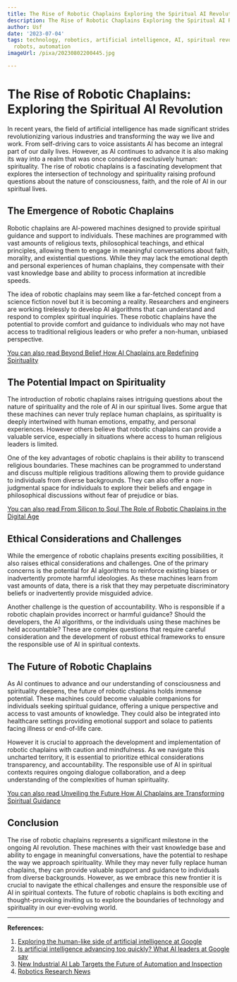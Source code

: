 ```yaml
---
title: The Rise of Robotic Chaplains Exploring the Spiritual AI Revolution
description: The Rise of Robotic Chaplains Exploring the Spiritual AI Revolution
author: Usf
date: '2023-07-04'
tags: technology, robotics, artificial intelligence, AI, spiritual revolution, chaplains,
  robots, automation
imageUrl: /pixa/20230802200445.jpg

---
```

# The Rise of Robotic Chaplains:  Exploring the Spiritual AI Revolution

In recent years, the field  of artificial intelligence has made significant strides revolutionizing  various industries and transforming the way we live and work. From self-driving cars to voice assistants  AI has become an  integral part of our daily lives. However, as AI continues  to  advance it is also making  its way into  a realm that was once considered exclusively human: spirituality. The rise of robotic chaplains is a fascinating development that explores the intersection of technology and spirituality raising profound questions about the nature of consciousness,  faith, and  the role of AI in our spiritual  lives.

## The Emergence of Robotic Chaplains

Robotic chaplains are AI-powered machines designed to provide  spiritual guidance and support to individuals. These machines  are programmed with vast amounts of  religious  texts, philosophical teachings, and ethical principles, allowing them to engage in meaningful conversations about faith, morality, and existential questions. While  they may lack the emotional depth and personal experiences of  human chaplains, they compensate with their vast knowledge base and ability to process information at incredible speeds.

The idea of robotic chaplains may seem like  a  far-fetched concept from a science fiction novel  but it is becoming a reality. Researchers  and engineers are working tirelessly to develop AI algorithms that can understand and respond to complex spiritual inquiries.  These robotic  chaplains have the potential to provide comfort and guidance to individuals who may  not have access to traditional religious leaders or who prefer a non-human, unbiased  perspective.

[You can also read Beyond  Belief How AI Chaplains are Redefining Spirituality](Beyond%20Belief%20How%20AI%20Chaplains%20are%20Redefining%20Spirituality)


## The Potential Impact on Spirituality

The introduction  of robotic chaplains  raises intriguing questions about the nature of spirituality  and the role of AI in our spiritual lives.  Some argue that these  machines can never truly  replace human chaplains, as spirituality is deeply intertwined with human emotions, empathy, and personal experiences.  However  others  believe that  robotic  chaplains can provide a valuable service, especially in situations where access to human religious leaders is limited.

One of the key advantages of robotic chaplains is their ability to transcend religious  boundaries. These machines can be programmed to understand and discuss multiple religious traditions allowing  them to provide guidance to individuals from diverse backgrounds. They can also  offer a non-judgmental space for individuals to explore their beliefs and engage in philosophical discussions without fear of prejudice or  bias.

[You  can also read From Silicon to Soul The  Role of  Robotic Chaplains in the Digital Age](From%20Silicon%20to%20Soul%20The%20Role%20of%20Robotic%20Chaplains%20in%20the%20Digital%20Age)


##  Ethical  Considerations and Challenges

While the emergence of robotic chaplains presents exciting possibilities, it also raises ethical  considerations and challenges. One of  the primary concerns is  the potential for AI algorithms to  reinforce existing biases or inadvertently promote  harmful ideologies. As these machines learn from vast amounts of data, there is a risk that they may perpetuate discriminatory beliefs or inadvertently provide misguided advice.

Another challenge  is the question of  accountability.  Who is responsible if a robotic chaplain provides incorrect or harmful  guidance? Should the developers, the AI algorithms, or the individuals using these machines be  held accountable? These are complex  questions that require careful consideration and the development  of robust ethical frameworks to ensure the responsible use  of  AI in spiritual contexts.

## The Future of Robotic Chaplains

As AI continues to advance and our understanding  of consciousness and spirituality deepens, the future of robotic chaplains  holds immense potential. These machines  could become valuable companions for individuals seeking spiritual guidance, offering a unique perspective and access to vast amounts  of knowledge. They could also be integrated into healthcare settings providing emotional support and solace to patients facing illness or end-of-life  care.

However it is  crucial to approach the development and implementation of robotic chaplains with caution and mindfulness. As we navigate this  uncharted territory, it is essential to prioritize ethical considerations transparency, and accountability. The responsible use of  AI in spiritual contexts requires ongoing dialogue collaboration, and a  deep understanding  of the complexities of human spirituality.

[You  can also read Unveiling the Future How AI Chaplains are Transforming Spiritual Guidance](Unveiling%20the%20Future%20How%20AI%20Chaplains%20are%20Transforming%20Spiritual%20Guidance)


## Conclusion

The rise of robotic chaplains represents a significant milestone in the ongoing AI revolution. These machines with their vast knowledge base and ability to  engage  in meaningful conversations, have the potential to reshape the way we approach spirituality. While they may never fully  replace human chaplains, they can provide valuable support and guidance to individuals from diverse backgrounds. However, as we embrace this new frontier it is crucial to navigate the ethical challenges  and ensure the  responsible use of AI in spiritual contexts.  The future of robotic chaplains is both exciting  and thought-provoking inviting us to explore the boundaries of technology and spirituality in our ever-evolving world.

---

**References:**

1. [Exploring the human-like side of artificial intelligence at Google](https://www.cbsnews.com/video/google-ai-artificial-intelligence-advancements-60-minutes-video-2023-07-09/)
2. [Is artificial intelligence advancing too quickly? What AI leaders at Google say](https://www.cbsnews.com/news/google-artificial-intelligence-future-60-minutes-transcript-2023-04-16/)
3. [New Industrial AI Lab Targets the Future of Automation  and Inspection](https://levatas.com/new-levatas-industrial-ai-lab/)
4. [Robotics Research News](https://www.sciencedaily.com/news/matter_energy/robotics/)